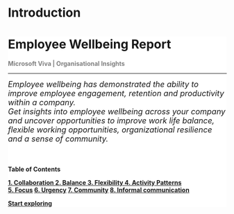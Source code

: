 Introduction
=====================================

<div class="jumbotron" style="background-color:#FFFFFF;">
<!--<img src="Microsoft-Viva-Insights-logo.png" style="float:right;width:180px;height:180px;">-->
  <h1 class="display-4">Employee Wellbeing Report</h1>
  <p class="lead" style="color:gray;"> <B> Microsoft Viva | Organisational Insights </B></p>
  <hr class="my-4">
  <p>  <font size="+1"> <em> Employee wellbeing has demonstrated the ability to improve employee engagement, retention and productivity within a company. 
  <br> Get insights into employee wellbeing across your company and uncover opportunities to improve work life balance, flexible working opportunities, organizational resilience and a sense of community. </em> </font></p>
  <br>
  <h4>Table of Contents</p>
  <div class="row">
  <div class="col-md-6">
  <div class="list-group">
  <a href="#collaboration" class="list-group-item">1. Collaboration </a>
  <a href="#balance" class="list-group-item">2. Balance </a>
  <a href="#flexibility" class="list-group-item">3. Flexibility </a>
  <a href="#activity-patterns" class="list-group-item">4. Activity Patterns</a>
  </div>
  </div>
  <div class="col-md-6">
  <div class="list-group">
  <a href="#focus" class="list-group-item">5. Focus</a>
  <a href="#urgency" class="list-group-item">6. Urgency</a>
  <a href="#community" class="list-group-item">7. Community</a>
  <a href="#informal-communication" class="list-group-item">8. Informal communication</a>
  </div>
  </div>
  </div>
  <p class="lead">
    <a class="btn btn-primary btn-lg" href="#balance" role="button">Start exploring</a>
  </p>
</div>
<br>
